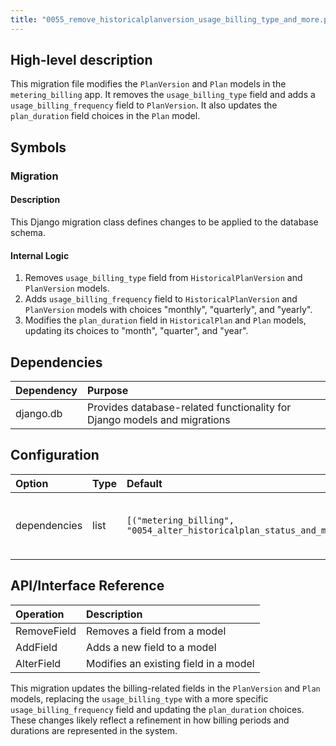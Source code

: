 ```yaml
---
title: "0055_remove_historicalplanversion_usage_billing_type_and_more.py"
---
```


## High-level description
This migration file modifies the `PlanVersion` and `Plan` models in the `metering_billing` app. It removes the `usage_billing_type` field and adds a `usage_billing_frequency` field to `PlanVersion`. It also updates the `plan_duration` field choices in the `Plan` model.

## Symbols

### Migration
#### Description
This Django migration class defines changes to be applied to the database schema.

#### Internal Logic
1. Removes `usage_billing_type` field from `HistoricalPlanVersion` and `PlanVersion` models.
2. Adds `usage_billing_frequency` field to `HistoricalPlanVersion` and `PlanVersion` models with choices "monthly", "quarterly", and "yearly".
3. Modifies the `plan_duration` field in `HistoricalPlan` and `Plan` models, updating its choices to "month", "quarter", and "year".

## Dependencies
| Dependency | Purpose |
|:-----------|:--------|
| django.db | Provides database-related functionality for Django models and migrations |

## Configuration
| Option | Type | Default | Description |
|:-------|:-----|:--------|:------------|
| dependencies | list | `[("metering_billing", "0054_alter_historicalplan_status_and_more")]` | Specifies the migration this one depends on |

## API/Interface Reference
| Operation | Description |
|:----------|:------------|
| RemoveField | Removes a field from a model |
| AddField | Adds a new field to a model |
| AlterField | Modifies an existing field in a model |

This migration updates the billing-related fields in the `PlanVersion` and `Plan` models, replacing the `usage_billing_type` with a more specific `usage_billing_frequency` field and updating the `plan_duration` choices. These changes likely reflect a refinement in how billing periods and durations are represented in the system.